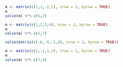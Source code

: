 ```r
m <- matrix(c(1,1,-2,1), nrow = 2, byrow = TRUE)
m
solve(m) %*% c(5,2)
```

```r
m <- matrix(c(1,2,3,4), nrow = 2, byrow = TRUE)
m
solve(m) %*% c(1,7)
```

```r
solve(matrix(c(-8,-9,-1,4), nrow = 2, byrow = TRUE)) 
```

```r
m <- matrix(c(2,-1,3,1), nrow = 2, byrow = TRUE)
m
solve(m) %*% c(7,8)
```
